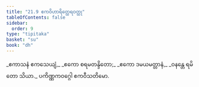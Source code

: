 ```yaml
---
title: "21.9 ဧကဝိဟာရိတ္ထေရဝတ္ထု"
tableOfContents: false
sidebar:
  order: 9
type: "tipitaka"
basket: "su"
book: "dh"
---
```



<DynamicBreadcrumb />

<Division number="305" book="dh" e="ch" v="18" p="56">

<Paragraph number="328" type="verses" book="dh">
_ဧကာသနံ ဧကသေယျံ,_  
_ဧကော စရမတန္ဒိတော;_  
_ဧကော ဒမယမတ္တာနံ,_  
_ဝနန္တေ ရမိတော သိယာ._  


</Paragraph>
</Division>

<Paragraph number="329" type="center" book="dh">
ပကိဏ္ဏကဝဂ္ဂေါ ဧကဝီသတိမော.
</Paragraph>